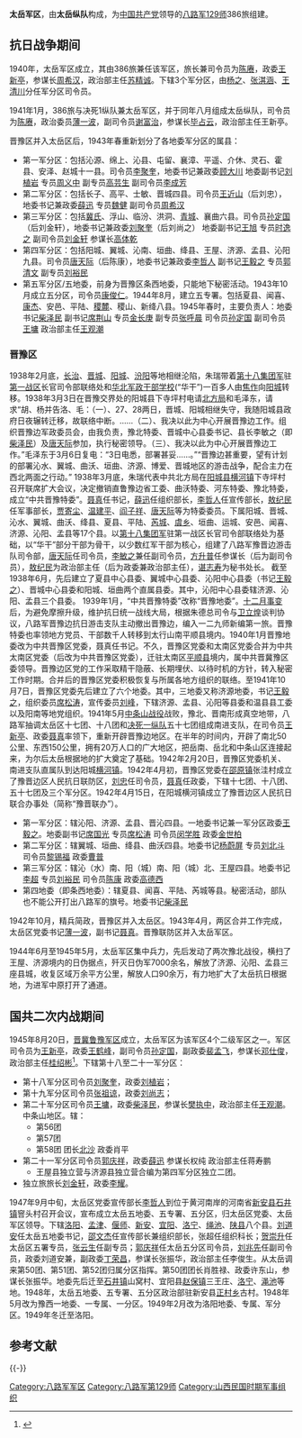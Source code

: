 '''太岳军区'''，由'''太岳纵队'''构成，为[[中国共产党|中国共产党]]领导的[[八路军|八路军]][[129师|129师]]386旅组建。

== 抗日战争期间 ==
1940年，太岳军区成立，其由386旅兼任该军区，旅长兼司令员为[[陈赓|陈赓]]，政委[[王新亭|王新亭]]，参谋长[[周希汉|周希汉]]，政治部主任[[苏精诚|苏精诚]]。下辖3个军分区，由[[杨之|杨之]]、[[张淇涵|张淇涵]]、[[王清川|王清川]]分任军分区司令员。

1941年1月，386旅与决死1纵队兼太岳军区，并于同年八月组成太岳纵队，司令员为[[陈赓|陈赓]]，政治委员[[薄一波|薄一波]]，副司令员[[谢富治|谢富治]]，参谋长[[毕占云|毕占云]]，政治部主任王新亭。

晋豫区并入太岳区后，1943年春重新划分了各地委军分区的属县：
*第一军分区：包括沁源、绵上、沁县、屯留、襄漳、平遥、介休、灵石、霍县、安泽、赵城十一县。司令员[[李聚奎|李聚奎]]，地委书记兼政委[[顾大川|顾大川]] 地委副书记[[刘植岩|刘植岩]] 专员[[周义中|周义中]] 副专员[[高芸生|高芸生]] 副司令员[[李成芳|李成芳]] 
*第二军分区：包括长子、高平、士敏、晋城四县。司令员[[王近山|王近山]]（后刘忠），地委书记兼政委[[薛迅|薛迅]] 专员[[魏健|魏健]] 副司令员[[周希汉|周希汉]]
*第三军分区：包括[[冀氏县|冀氏]]、浮山、临汾、洪洞、[[青城县|青城]]、襄曲六县。司令员[[孙定国|孙定国]]（后刘金轩），地委书记兼政委[[刘聚奎|刘聚奎]]（后刘尚之） 地委副书记[[王旭|王旭]] 专员[[时逸之|时逸之]] 副司令员[[刘金轩|刘金轩]] 参谋长[[高体乾|高体乾]]
*第四军分区：包括阳城、翼城、沁南、垣曲、绛县、王屋、济源、孟县、沁阳九县。司令员[[唐天际|唐天际]]（后陈康），地委书记兼政委[[李哲人|李哲人]] 副书记[[王毅之|王毅之]] 专员[[郭清文|郭清文]] 副专员[[刘裕民|刘裕民]]   
*第五军分区/五地委，前身为晋豫区条西地委，只能地下秘密活动。1943年10月成立五分区，司令员[[康俊仁|康俊仁]]。1944年8月，建立五专署。包括夏县、闻喜、[[康杰县|康杰]]、安邑、平陆、[[稷麓县|稷麓]]、稷山、新绛八县。1945年春时，主要负责人：地委书记[[柴泽民|柴泽民]] 副书记[[席荆山|席荆山]] 专员[[金长庚|金长庚]] 副专员[[张呼晨|张呼晨]] 司令员[[孙定国|孙定国]] 副司令员[[王墉|王墉]] 政治部主任[[王观潮|王观潮]]
===晋豫区===

1938年2月底，[[长治|长治]]、[[晋城|晋城]]、[[阳城|阳城]]、[[汾阳|汾阳]]等地相继沦陷，朱瑞带着[[八路军|第十八集团军]]驻[[第一战区|第一战区]]长官司令部联络处和[[华北军政干部学校|华北军政干部学校]](“华干”)一百多人由[[焦作|焦作]]向[[阳城|阳城]]转移。1938年3月3日在晋豫交界处的阳城县下寺坪村电请[[北方局|北方局]]和毛泽东，请求“胡、杨并告洛、毛：（一）、27、28两日，晋城、阳城相继失守，我随阳城县政府日夜辗转迁移，故联络中断。……（二）、我决以此为中心开展晋豫边工作。组织晋豫边军政委员会，由我负责，豫北特委、晋城中心县委书记、县长李敏之（即[[柴泽民|柴泽民]]）及[[唐天际|唐天际]]参加，执行秘密领导。（三）、我决以此为中心开展晋豫边工作。”毛泽东于3月6日复电：“3日电悉，部署甚妥……。”“晋豫边甚重要，望有计划的部署沁水、翼城、曲沃、垣曲、济源、博爱、晋城地区的游击战争，配合主力在西北两面之行动。” 1938年3月底，朱瑞代表中共北方局在[[阳城县|阳城县]][[横河镇|横河镇]]下寺坪村召开联席扩大会议，决定撤销直鲁豫边省工委、曲沃特委、河东特委、豫北特委，成立“中共晋豫特委”。[[聂真|聂真]]任书记，[[薛迅|薛迅]]任组织部长，[[李哲人|李哲人]]任宣传部长，[[敖纪民|敖纪民]]任军事部长，[[贾寄尘|贾寄尘]]、[[温建平|温建平]]、[[阎子祥|阎子祥]]、[[唐天际|唐天际]]等为特委委员。下属阳城、晋城、沁水、翼城、曲沃、绛县、夏县、平陆、[[芮城|芮城]]、[[虞乡县|虞乡]]、垣曲、运城、安邑、闻喜、济源、沁阳、孟县等17个县。以[[八路军|第十八集团军]]驻第一战区长官司令部联络处为基础，以“华干”部分干部为骨干，以少数红军干部为核心，组建了八路军豫晋边游击队司令部，[[唐天际|唐天际]]任司令员，[[李敏之|李敏之]]兼任副司令员，[[方升普|方升普]]任参谋长（后为副司令员），[[敖纪民|敖纪民]]为政治部主任（后为政委兼政治部主任），[[谌志寿|谌志寿]]为秘书处长。 截至1938年6月，先后建立了夏县中心县委、翼城中心县委、沁阳中心县委（书记[[王毅之|王毅之]]）、晋城中心县委和阳城、垣曲两个直属县委。其中，沁阳中心县委辖济源、沁阳、孟县三个县委。 1939年1月，“中共晋豫特委”改称“晋豫地委”。[[十二月事变|十二月事变]]后，为避免摩擦升级，维护抗日统一战线大局，根据朱德总司令与[[卫立煌|卫立煌]]谈判协议，八路军晋豫边抗日游击支队主动撤出晋豫边，编入一二九师新编第一旅。晋豫特委也率领地方党员、干部数千人转移到太行山南平顺县境内。1940年1月晋豫地委改为中共晋豫区党委，聂真任书记。不久，晋豫区党委和太南区党委合并为中共太南区党委（后改为中共晋豫区党委），迁驻太南区[[平顺县|平顺县]]境内，属中共晋冀豫区委领导。晋豫边区党的工作采取精干隐蔽、长期埋伏、以待时机的方针，转入秘密工作时期。合并后的晋豫区党委积极恢复与所属各地方组织的联络。至1941年10月7日，晋豫区党委先后建立了六个地委。其中，三地委又称济源地委，书记[[王毅之|王毅之]]，组织委员[[席松涛|席松涛]]，宣传委员[[刘峰_(1914年)|刘峰]]，下辖济源、孟县、沁阳等县委和温县县工委以及阳南等地党组织。1941年5月[[中条山战役|中条山战役]]战败，豫北、晋南形成真空地带，八路军抽调太岳区十七团、十八团和[[决死队|决死一纵队]]五十七团组成南进支队，在司令员[[王新亭|王新亭]]、政委[[聂真|聂真]]率领下，重新开辟晋豫边地区。在半年的时间内，开辟了南北50公里、东西150公里，拥有20万人口的广大地区，把岳南、岳北和中条山区连接起来，为尔后太岳根据地的扩大奠定了基础。1942年2月20日，晋豫区党委机关、南进支队直属队到达阳城[[横河镇_(阳城县)|横河镇]]。1942年4月初，晋豫区党委在[[邵原镇|邵原镇]]张洼村成立了豫晋边区人民抗日联防区，[[刘忠|刘忠]]任司令员，[[聂真|聂真]]任政委，下辖十七团、十八团、五十七团及三个军分区。1942年4月15日，在阳城横河镇成立了豫晋边区人民抗日联合办事处（简称“豫晋联办”）。
*第一军分区：辖沁阳、济源、孟县、晋沁四县。一地委书记兼一军分区政委[[王毅之|王毅之]]。地委副书记[[席国光|席国光]] 专员[[席松涛|席松涛]] 司令员[[闵学胜|闵学胜]] 政委[[金世柏|金世柏]]
*第二军分区：辖翼城、垣曲、绛县、曲沃四县。地委书记[[杨蔚屏|杨蔚屏]] 专员[[刘北斗|刘北斗]] 司令员[[黎锡福|黎锡福]] 政委[[曹普|曹普]]
*第三军分区：辖沁（水）南、阳（城）南、阳（城）北、王屋四县。地委书记[[李超|李超]] 专员[[刘裕民|刘裕民]] 司令员[[陈康|陈康]]  政委[[高德西|高德西]]
*第四地委（即条西地委）：辖夏县、闻喜、平陆、芮城等县。秘密活动，部队也不能公开打出八路军的旗号。地委书记[[柴泽民|柴泽民]]
      
1942年10月，精兵简政，晋豫区并入太岳区。1943年4月，两区合并工作完成，太岳区党委书记[[薄一波|薄一波]]，副书记[[聂真|聂真]]。晋豫联防区并入太岳军区。

1944年6月至1945年5月，太岳军区集中兵力，先后发动了两次豫北战役，横扫了王屋、济源境内的日伪据点，歼灭日伪军7000余名，解放了济源、沁阳、孟县三座县城，收复区域万余平方公里，解放人口90余万，有力地扩大了太岳抗日根据地，为进军中原打开了通道。

== 国共二次内战期间 ==
1945年8月20日，[[晋冀鲁豫军区|晋冀鲁豫军区]]成立，太岳军区为该军区4个二级军区之一。军区司令员为[[王新亭|王新亭]]，政委[[王鹤峰|王鹤峰]]，副司令员[[孙定国|孙定国]]，副政委[[裴孟飞|裴孟飞]]，参谋长[[邓仕俊|邓仕俊]]，政治部主任[[桂绍彬|桂绍彬]]<ref>{{Cite web |url=http://news.xinhuanet.com/mil/2008-04/08/content_7939502.htm |title=第二野战军 |accessdate=2010-07-11 |archive-date=2009-06-13 |archive-url=https://web.archive.org/web/20090613012046/http://news.xinhuanet.com/mil/2008-04/08/content_7939502.htm |dead-url=no }}</ref>。下辖第十八至二十一军分区：
*第十八军分区司令员[[刘聚奎|刘聚奎]]，政委[[刘植岩|刘植岩]]；
*第十九军分区司令员[[张祖谅|张祖谅]]，政委[[刘尚志|刘尚志]]；
*第二十军分区司令员[[王墉|王墉]]，政委[[柴泽民|柴泽民]]，参谋长[[樊执中|樊执中]]，政治部主任[[王观潮|王观潮]]。中条山地区。辖：
**第56团
**第57团
**第58团 团长[[北沙|北沙]] 政委肖平
*第二十一军分区司令员[[郭庆祥|郭庆祥]]，政委[[薛迅|薛迅]] 参谋长权纯 政治部主任蒋寿鹏
**王屋县独立营与济源县独立营合编为第四军分区独立二团。
*独立旅旅长[[刘金轩|刘金轩]]，政委[[李耀|李耀]]。

1947年9月中旬，太岳区党委宣传部长[[李哲人|李哲人]]到位于黄河南岸的河南省[[新安县|新安县]][[石井镇_(新安县)|石井镇]]窨头村召开会议，宣布成立太岳五地委、五专署、五分区，归太岳区党委、太岳军区领导。下辖[[洛阳|洛阳]]、[[孟津|孟津]]、[[偃师|偃师]]、[[新安|新安]]、[[宜阳|宜阳]]、[[洛宁|洛宁]]、[[绳池|绳池]]、[[陕县|陕县]]八个县。[[刘道安|刘道安]]任太岳五地委书记，[[邵文杰|邵文杰]]任宣传部长兼组织部长，张超任组织科长；[[贺崇升|贺崇升]]任太岳区五署专员，[[张云生|张云生]]任副专员；[[郭庆祥|郭庆祥]]任太岳五分区司令员，[[刘兆先|刘兆先]]任副司令员，政委刘道安兼，副政委[[丁荣昌|丁荣昌]]，参谋长张振华，政治部主任李俊生。从太岳调来第50团、第51团、第52团归属分区指挥。第50团团长肖胜禄、政委许东山，参谋长张振华。地委先后迁至[[石井镇_(新安县)|石井镇]]山窝村、宜阳县[[赵保镇|赵保镇]]三王庄、[[洛宁|洛宁]]、[[渑池|渑池]]等地。1948年，太岳五地委、五专署、五分区政治部驻新安县[[正村乡|正村乡]]古村。1948年5月改为豫西一地委、一专属、一分区。1949年2月改为洛阳地委、专属、军分区。1949年冬迁至洛阳。

== 参考文献 ==
{{Reflist}}

{{-}}
{{PLA Military Region|1937}}
{{中国抗日战争中共战役战斗}}

[[Category:八路军军区|Category:八路军军区]]
[[Category:八路军第129师|Category:八路军第129师]]
[[Category:山西民国时期军事组织|Category:山西民国时期军事组织]]